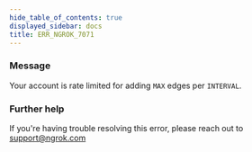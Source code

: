 ```yaml
---
hide_table_of_contents: true
displayed_sidebar: docs
title: ERR_NGROK_7071
---
```




### Message

Your account is rate limited for adding `MAX` edges per `INTERVAL`.

<ErrorDetails error="err_ngrok_7071" />

### Further help

If you're having trouble resolving this error, please reach out to [support@ngrok.com](mailto:support@ngrok.com?subject=Help%20with%20ERR_NGROK_7071)
